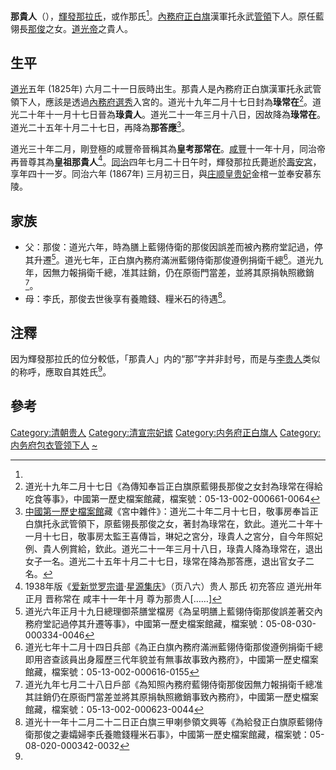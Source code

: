 {{Notability Unreferenced |time=2013-05-27T00:35:02+00:00 }}
'''那貴人'''（{{bd|1825年|8月5日|1865年|9月9日}}），[[輝發那拉氏|輝發那拉氏]]，或作那氏<ref name=a1/>。[[內務府正白旗|內務府正白旗]]漢軍托永武[[管领_(八旗)|管領]]下人。原任藍翎長[[那俊|那俊]]之女。[[道光帝|道光帝]]之貴人。

==生平==

[[道光|道光]]五年 (1825年) 六月二十一日辰時出生。那貴人是內務府正白旗漢軍托永武管領下人，應該是透過[[內務府選秀|內務府選秀]]入宮的。道光十九年二月十七日封為'''琭常在'''<ref>道光十九年二月十七日《為傳知奉旨正白旗原藍翎長那俊之女封為琭常在得給吃食等事》，中國第一歷史檔案館藏，檔案號：05-13-002-000661-0064</ref>。道光二十年十一月十七日晉為'''琭貴人'''。道光二十一年三月十八日，因故降為'''琭常在'''。道光二十五年十月二十七日，再降為'''那答應'''<ref>[[中國第一歷史檔案館|中國第一歷史檔案館]]藏《宮中雜件》：道光二十年二月十七日，敬事房奉旨正白旗托永武管領下，原藍翎長那俊之女，著封為琭常在，欽此。道光二十年十一月十七日，敬事房太監王喜傳旨，琳妃之宮分，琭貴人之宮分，自今年照妃例、貴人例賞給，欽此。道光二十一年三月十八日，琭貴人降為琭常在，退出女子一名。道光二十五年十月二十七日，琭常在降為那答應，退出官女子二名。 </ref>。

道光三十年二月，剛登極的咸豐帝晉稱其為'''皇考那常在'''。[[咸豐|咸豐]]十一年十月，同治帝再晉尊其為'''皇祖那貴人'''<ref name="a1">1938年版《[[爱新觉罗宗谱|爱新觉罗宗谱]]·[[星源集庆|星源集庆]]》（页八六）贵人 那氏 初充答应 道光卅年正月 晋称常在 咸丰十一年十月 尊为那贵人[……]</ref>。[[同治|同治]]四年七月二十日午时，輝發那拉氏薨逝於[[壽安宮|壽安宮]]，享年四十一岁。同治六年 (1867年) 三月初三日，與[[庄顺皇贵妃|庄顺皇贵妃]]金棺一並奉安慕东陵。

==家族==
*父：那俊：道光六年，時為膳上藍翎侍衛的那俊因誤差而被內務府堂記過，停其升遷<ref>道光六年正月十九日總理御茶膳堂檔房《為呈明膳上藍翎侍衛那俊誤差著交內務府堂記過停其升遷等事》，中國第一歷史檔案館藏，檔案號：05-08-030-000334-0046</ref>。道光七年，正白旗內務府滿洲藍翎侍衛那俊遵例捐衛千總<ref>道光七年十二月十四日兵部《為正白旗內務府滿洲藍翎侍衛那俊遵例捐衛千總即用咨查該員出身履歷三代年貌並有無事故事致內務府》，中國第一歷史檔案館藏，檔案號：05-13-002-000616-0155</ref>。道光九年，因無力報捐衛千總，准其註銷，仍在原衙門當差，並將其原捐執照繳銷<ref>道光九年七月二十八日戶部《為知照內務府藍翎侍衛那俊因無力報捐衛千總准其註銷仍在原衙門當差並將其原捐執照繳銷事致內務府》，中國第一歷史檔案館藏，檔案號：05-13-002-000623-0044</ref>。
*母：李氏，那俊去世後享有養贍錢、糧米石的待遇<ref>道光十一年十二月二十二日正白旗三甲喇參領文興等《為給發正白旗原藍翎侍衛那俊之妻孀婦李氏養贍錢糧米石事》，中國第一歷史檔案館藏，檔案號：05-08-020-000342-0032</ref>。

==注釋==

因为輝發那拉氏的位分較低，「那貴人」内的“那”字并非封号，而是与[[李貴人_(道光帝)|李贵人]]类似的称呼，應取自其姓氏<ref name=a1/>。

==參考==
{{reflist}}

{{清宣宗皇室}}
[[Category:清朝贵人|Category:清朝贵人]]
[[Category:清宣宗妃嫔|Category:清宣宗妃嫔]]
[[Category:内务府正白旗人|Category:内务府正白旗人]]
[[Category:内务府包衣管领下人|Category:内务府包衣管领下人]]
[[Category:辉发那拉氏|~]]